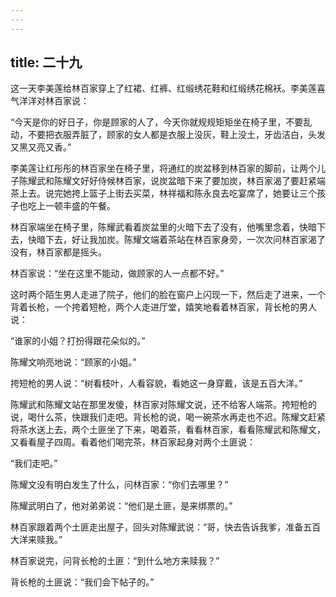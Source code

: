```yaml
---
---
---
```

title: 二十九
---



这一天李美莲给林百家穿上了红裙、红裤、红缎绣花鞋和红缎绣花棉袄。李美莲喜气洋洋对林百家说：

“今天是你的好日子，你是顾家的人了，今天你就规规矩矩坐在椅子里，不要乱动，不要把衣服弄脏了，顾家的女人都是衣服上没灰，鞋上没土，牙齿洁白，头发又黑又亮又香。”

李美莲让红彤彤的林百家坐在椅子里，将通红的炭盆移到林百家的脚前，让两个儿子陈耀武和陈耀文好好侍候林百家，说炭盆暗下来了要加炭，林百家渴了要赶紧端茶上去。说完她挎上篮子上街去买菜，林祥福和陈永良去吃宴席了，她要让三个孩子也吃上一顿丰盛的午餐。

林百家端坐在椅子里，陈耀武看着炭盆里的火暗下去了没有，他嘴里念着，快暗下去，快暗下去，好让我加炭。陈耀文端着茶站在林百家身旁，一次次问林百家渴了没有，林百家都是摇头。

林百家说：“坐在这里不能动，做顾家的人一点都不好。”

这时两个陌生男人走进了院子，他们的脸在窗户上闪现一下，然后走了进来，一个背着长枪，一个挎着短枪，两个人走进厅堂，嬉笑地看着林百家，背长枪的男人说：

“谁家的小姐？打扮得跟花朵似的。”

陈耀文响亮地说：“顾家的小姐。”

挎短枪的男人说：“树看枝叶，人看容貌，看她这一身穿戴，该是五百大洋。”

陈耀武和陈耀文站在那里发傻，林百家对陈耀文说，还不给客人端茶。挎短枪的说，喝什么茶，快跟我们走吧。背长枪的说，喝一碗茶水再走也不迟。陈耀文赶紧将茶水送上去，两个土匪坐了下来，喝着茶，看看林百家，看看陈耀武和陈耀文，又看看屋子四周。看着他们喝完茶，林百家起身对两个土匪说：

“我们走吧。”

陈耀文没有明白发生了什么，问林百家：“你们去哪里？”

陈耀武明白了，他对弟弟说：“他们是土匪，是来绑票的。”

林百家跟着两个土匪走出屋子，回头对陈耀武说：“哥，快去告诉我爹，准备五百大洋来赎我。”

林百家说完，问背长枪的土匪：“到什么地方来赎我？”

背长枪的土匪说：“我们会下帖子的。”
